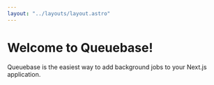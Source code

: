 ```yaml
---
layout: "../layouts/layout.astro"
---
```


# Welcome to Queuebase!

Queuebase is the easiest way to add background jobs to your Next.js application.

